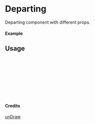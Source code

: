 
<Meta of={Departing} title="unDraw/Departing" />

# Departing

Departing component with different props.

#### Example

<Canvas of={Departing.Primary} />

## Usage

```ts
import { Departing } from "yadl-ui";

const Example = () => {
  return (
      <Departing />
  );
};

export default Example;
```

#### Credits
[unDraw](https://undraw.co/illustrations)
